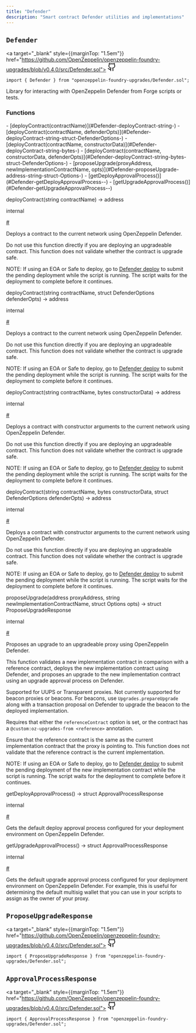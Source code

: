 ```yaml
---
title: "Defender"
description: "Smart contract Defender utilities and implementations"
---
```


<a id="Defender"></a>

<div style={{marginTop: "4em"}} className="w-full flex flex-row items-center justify-between">

## `Defender` 

<a target="_blank" style={{marginTop: "1.5em"}} href="https://github.com/OpenZeppelin/openzeppelin-foundry-upgrades/blob/v0.4.0/src/Defender.sol">
<svg xmlns="http://www.w3.org/2000/svg" width="24" height="24" viewBox="0 0 24 24" fill="none" stroke="currentColor" stroke-width="2" stroke-linecap="round" stroke-linejoin="round" class="lucide lucide-github-icon lucide-github"><path d="M15 22v-4a4.8 4.8 0 0 0-1-3.5c3 0 6-2 6-5.5.08-1.25-.27-2.48-1-3.5.28-1.15.28-2.35 0-3.5 0 0-1 0-3 1.5-2.64-.5-5.36-.5-8 0C6 2 5 2 5 2c-.3 1.15-.3 2.35 0 3.5A5.403 5.403 0 0 0 4 9c0 3.5 3 5.5 6 5.5-.39.49-.68 1.05-.85 1.65-.17.6-.22 1.23-.15 1.85v4"/><path d="M9 18c-4.51 2-5-2-7-2"/></svg>
</a>

</div>

```solidity
import { Defender } from "openzeppelin-foundry-upgrades/Defender.sol";
```

Library for interacting with OpenZeppelin Defender from Forge scripts or tests.

<div className="bg-secondary p-4 rounded-md mb-6">
<h3 style={{ marginTop: "0"}}>Functions</h3>
<div className="font-mono">
- [deployContract(contractName)](#Defender-deployContract-string-)
- [deployContract(contractName, defenderOpts)](#Defender-deployContract-string-struct-DefenderOptions-)
- [deployContract(contractName, constructorData)](#Defender-deployContract-string-bytes-)
- [deployContract(contractName, constructorData, defenderOpts)](#Defender-deployContract-string-bytes-struct-DefenderOptions-)
- [proposeUpgrade(proxyAddress, newImplementationContractName, opts)](#Defender-proposeUpgrade-address-string-struct-Options-)
- [getDeployApprovalProcess()](#Defender-getDeployApprovalProcess--)
- [getUpgradeApprovalProcess()](#Defender-getUpgradeApprovalProcess--)
</div>
</div>

<a id="Defender-deployContract-string-"></a>

<div className="border rounded-md mb-4">
<div className="bg-secondary flex w-full justify-between px-4">
<p className="font-bold text-sm font-mono">deployContract(string contractName) → address</p>
<div className="flex flex-row items-center gap-2">
<p className="font-light text-sm">internal</p>
<a className="peer" data-card href="Defender-deployContract-string-">#</a>
</div>
</div>
<div className="px-4">

Deploys a contract to the current network using OpenZeppelin Defender.

<Callout type="warn">
Do not use this function directly if you are deploying an upgradeable contract. This function does not validate whether the contract is upgrade safe.
</Callout>

NOTE: If using an EOA or Safe to deploy, go to [Defender deploy](https://defender.openzeppelin.com/v2/#/deploy) to submit the pending deployment while the script is running.
The script waits for the deployment to complete before it continues.

</div>
</div>

<a id="Defender-deployContract-string-struct-DefenderOptions-"></a>

<div className="border rounded-md mb-4">
<div className="bg-secondary flex w-full justify-between px-4">
<p className="font-bold text-sm font-mono">deployContract(string contractName, struct DefenderOptions defenderOpts) → address</p>
<div className="flex flex-row items-center gap-2">
<p className="font-light text-sm">internal</p>
<a className="peer" data-card href="Defender-deployContract-string-struct-DefenderOptions-">#</a>
</div>
</div>
<div className="px-4">

Deploys a contract to the current network using OpenZeppelin Defender.

<Callout type="warn">
Do not use this function directly if you are deploying an upgradeable contract. This function does not validate whether the contract is upgrade safe.
</Callout>

NOTE: If using an EOA or Safe to deploy, go to [Defender deploy](https://defender.openzeppelin.com/v2/#/deploy) to submit the pending deployment while the script is running.
The script waits for the deployment to complete before it continues.

</div>
</div>

<a id="Defender-deployContract-string-bytes-"></a>

<div className="border rounded-md mb-4">
<div className="bg-secondary flex w-full justify-between px-4">
<p className="font-bold text-sm font-mono">deployContract(string contractName, bytes constructorData) → address</p>
<div className="flex flex-row items-center gap-2">
<p className="font-light text-sm">internal</p>
<a className="peer" data-card href="Defender-deployContract-string-bytes-">#</a>
</div>
</div>
<div className="px-4">

Deploys a contract with constructor arguments to the current network using OpenZeppelin Defender.

<Callout type="warn">
Do not use this function directly if you are deploying an upgradeable contract. This function does not validate whether the contract is upgrade safe.
</Callout>

NOTE: If using an EOA or Safe to deploy, go to [Defender deploy](https://defender.openzeppelin.com/v2/#/deploy) to submit the pending deployment while the script is running.
The script waits for the deployment to complete before it continues.

</div>
</div>

<a id="Defender-deployContract-string-bytes-struct-DefenderOptions-"></a>

<div className="border rounded-md mb-4">
<div className="bg-secondary flex w-full justify-between px-4">
<p className="font-bold text-sm font-mono">deployContract(string contractName, bytes constructorData, struct DefenderOptions defenderOpts) → address</p>
<div className="flex flex-row items-center gap-2">
<p className="font-light text-sm">internal</p>
<a className="peer" data-card href="Defender-deployContract-string-bytes-struct-DefenderOptions-">#</a>
</div>
</div>
<div className="px-4">

Deploys a contract with constructor arguments to the current network using OpenZeppelin Defender.

<Callout type="warn">
Do not use this function directly if you are deploying an upgradeable contract. This function does not validate whether the contract is upgrade safe.
</Callout>

NOTE: If using an EOA or Safe to deploy, go to [Defender deploy](https://defender.openzeppelin.com/v2/#/deploy) to submit the pending deployment while the script is running.
The script waits for the deployment to complete before it continues.

</div>
</div>

<a id="Defender-proposeUpgrade-address-string-struct-Options-"></a>

<div className="border rounded-md mb-4">
<div className="bg-secondary flex w-full justify-between px-4">
<p className="font-bold text-sm font-mono">proposeUpgrade(address proxyAddress, string newImplementationContractName, struct Options opts) → struct ProposeUpgradeResponse</p>
<div className="flex flex-row items-center gap-2">
<p className="font-light text-sm">internal</p>
<a className="peer" data-card href="Defender-proposeUpgrade-address-string-struct-Options-">#</a>
</div>
</div>
<div className="px-4">

Proposes an upgrade to an upgradeable proxy using OpenZeppelin Defender.

This function validates a new implementation contract in comparison with a reference contract, deploys the new implementation contract using Defender,
and proposes an upgrade to the new implementation contract using an upgrade approval process on Defender.

Supported for UUPS or Transparent proxies. Not currently supported for beacon proxies or beacons.
For beacons, use `Upgrades.prepareUpgrade` along with a transaction proposal on Defender to upgrade the beacon to the deployed implementation.

Requires that either the `referenceContract` option is set, or the contract has a `@custom:oz-upgrades-from <reference>` annotation.

<Callout type="warn">
Ensure that the reference contract is the same as the current implementation contract that the proxy is pointing to.
</Callout>
This function does not validate that the reference contract is the current implementation.

NOTE: If using an EOA or Safe to deploy, go to [Defender deploy](https://defender.openzeppelin.com/v2/#/deploy) to submit the pending deployment of the new implementation contract while the script is running.
The script waits for the deployment to complete before it continues.

</div>
</div>

<a id="Defender-getDeployApprovalProcess--"></a>

<div className="border rounded-md mb-4">
<div className="bg-secondary flex w-full justify-between px-4">
<p className="font-bold text-sm font-mono">getDeployApprovalProcess() → struct ApprovalProcessResponse</p>
<div className="flex flex-row items-center gap-2">
<p className="font-light text-sm">internal</p>
<a className="peer" data-card href="Defender-getDeployApprovalProcess--">#</a>
</div>
</div>
<div className="px-4">

Gets the default deploy approval process configured for your deployment environment on OpenZeppelin Defender.

</div>
</div>

<a id="Defender-getUpgradeApprovalProcess--"></a>

<div className="border rounded-md mb-4">
<div className="bg-secondary flex w-full justify-between px-4">
<p className="font-bold text-sm font-mono">getUpgradeApprovalProcess() → struct ApprovalProcessResponse</p>
<div className="flex flex-row items-center gap-2">
<p className="font-light text-sm">internal</p>
<a className="peer" data-card href="Defender-getUpgradeApprovalProcess--">#</a>
</div>
</div>
<div className="px-4">

Gets the default upgrade approval process configured for your deployment environment on OpenZeppelin Defender.
For example, this is useful for determining the default multisig wallet that you can use in your scripts to assign as the owner of your proxy.

</div>
</div>

<a id="ProposeUpgradeResponse"></a>

<div style={{marginTop: "4em"}} className="w-full flex flex-row items-center justify-between">

## `ProposeUpgradeResponse` 

<a target="_blank" style={{marginTop: "1.5em"}} href="https://github.com/OpenZeppelin/openzeppelin-foundry-upgrades/blob/v0.4.0/src/Defender.sol">
<svg xmlns="http://www.w3.org/2000/svg" width="24" height="24" viewBox="0 0 24 24" fill="none" stroke="currentColor" stroke-width="2" stroke-linecap="round" stroke-linejoin="round" class="lucide lucide-github-icon lucide-github"><path d="M15 22v-4a4.8 4.8 0 0 0-1-3.5c3 0 6-2 6-5.5.08-1.25-.27-2.48-1-3.5.28-1.15.28-2.35 0-3.5 0 0-1 0-3 1.5-2.64-.5-5.36-.5-8 0C6 2 5 2 5 2c-.3 1.15-.3 2.35 0 3.5A5.403 5.403 0 0 0 4 9c0 3.5 3 5.5 6 5.5-.39.49-.68 1.05-.85 1.65-.17.6-.22 1.23-.15 1.85v4"/><path d="M9 18c-4.51 2-5-2-7-2"/></svg>
</a>

</div>

```solidity
import { ProposeUpgradeResponse } from "openzeppelin-foundry-upgrades/Defender.sol";
```

<a id="ApprovalProcessResponse"></a>

<div style={{marginTop: "4em"}} className="w-full flex flex-row items-center justify-between">

## `ApprovalProcessResponse` 

<a target="_blank" style={{marginTop: "1.5em"}} href="https://github.com/OpenZeppelin/openzeppelin-foundry-upgrades/blob/v0.4.0/src/Defender.sol">
<svg xmlns="http://www.w3.org/2000/svg" width="24" height="24" viewBox="0 0 24 24" fill="none" stroke="currentColor" stroke-width="2" stroke-linecap="round" stroke-linejoin="round" class="lucide lucide-github-icon lucide-github"><path d="M15 22v-4a4.8 4.8 0 0 0-1-3.5c3 0 6-2 6-5.5.08-1.25-.27-2.48-1-3.5.28-1.15.28-2.35 0-3.5 0 0-1 0-3 1.5-2.64-.5-5.36-.5-8 0C6 2 5 2 5 2c-.3 1.15-.3 2.35 0 3.5A5.403 5.403 0 0 0 4 9c0 3.5 3 5.5 6 5.5-.39.49-.68 1.05-.85 1.65-.17.6-.22 1.23-.15 1.85v4"/><path d="M9 18c-4.51 2-5-2-7-2"/></svg>
</a>

</div>

```solidity
import { ApprovalProcessResponse } from "openzeppelin-foundry-upgrades/Defender.sol";
```

